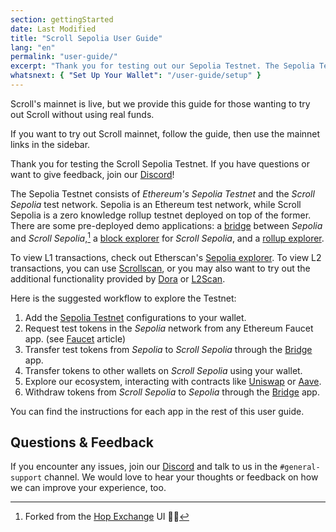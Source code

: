 ```yaml
---
section: gettingStarted
date: Last Modified
title: "Scroll Sepolia User Guide"
lang: "en"
permalink: "user-guide/"
excerpt: "Thank you for testing out our Sepolia Testnet. The Sepolia Testnet consists of Ethereum's Sepolia Testnet and the Scroll Sepolia test network."
whatsnext: { "Set Up Your Wallet": "/user-guide/setup" }
---
```



<Aside type="tip" title="Mainnet is Live!">

Scroll's mainnet is live, but we provide this guide for those wanting to try out Scroll without using real funds.

If you want to try out Scroll mainnet, follow the guide, then use the mainnet links in the sidebar.

</Aside>

Thank you for testing the Scroll Sepolia Testnet. If you have questions or want to give feedback, join our [Discord](https://discord.gg/scroll)!

The Sepolia Testnet consists of _Ethereum's Sepolia Testnet_ and the _Scroll Sepolia_ test network. Sepolia is an Ethereum test network, while Scroll Sepolia is a zero knowledge rollup testnet deployed on top of the former. There are some pre-deployed demo applications: a [bridge](https://sepolia.scroll.io/bridge) between _Sepolia_ and _Scroll Sepolia_,[^1] a [block explorer](https://sepolia.scrollscan.com) for _Scroll Sepolia_, and a [rollup explorer](https://sepolia.scroll.io/rollupscan).

To view L1 transactions, check out Etherscan's [Sepolia explorer](https://sepolia.etherscan.io/).
To view L2 transactions, you can use [Scrollscan](https://sepolia.scrollscan.com), or you may also want to try out the additional functionality provided by [Dora](https://www.ondora.xyz/network/scroll-sepolia/interactions) or [L2Scan](https://scroll-sepolia.l2scan.co/).

Here is the suggested workflow to explore the Testnet:

1. Add the [Sepolia Testnet](https://sepolia.scroll.io/portal) configurations to your wallet.
2. Request test tokens in the _Sepolia_ network from any Ethereum Faucet app. (see [Faucet](/user-guide/faucet) article)
3. Transfer test tokens from _Sepolia_ to _Scroll Sepolia_ through the [Bridge](https://sepolia.scroll.io/bridge) app.
4. Transfer tokens to other wallets on _Scroll Sepolia_ using your wallet.
5. Explore our ecosystem, interacting with contracts like [Uniswap](https://uniswap-showcase.sepolia.scroll.xyz/) or [Aave](https://app.aave.com).
6. Withdraw tokens from _Scroll Sepolia_ to _Sepolia_ through the [Bridge](https://sepolia.scroll.io/bridge) app.

You can find the instructions for each app in the rest of this user guide.

## Questions & Feedback

If you encounter any issues, join our [Discord](https://discord.gg/scroll) and talk to us in the `#general-support` channel. We would love to hear your thoughts or feedback on how we can improve your experience, too.

[^1]: Forked from the [Hop Exchange](https://hop.exchange/) UI 🐇🙌
